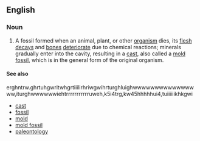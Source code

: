 ==English==
===Noun===
{{en-noun|sg=[[cast]] [[fossil]]}}
{{wikipedia}}
# A fossil formed when an animal, plant, or other [[organism]] dies, its [[flesh]] [[decay]]s and [[bone]]s [[deteriorate]] due to chemical reactions; minerals gradually enter into the cavity, resulting in a [[cast]], also called a [[mold fossil]], which is in the general form of the original organism.

====See also====erghntrw.ghrtuhgwritwhgrtiiilirhriwgwihrturghluighwwwwwwwwwwwwwwww,iturghwwwwwwiehtrrrrrrrrrrruweh,k5i4trg,kw45hhhhhui4,tuiiiiiikhkgwi
* [[cast]]
* [[fossil]]
* [[mold]]
* [[mold fossil]]
* [[paleontology]]